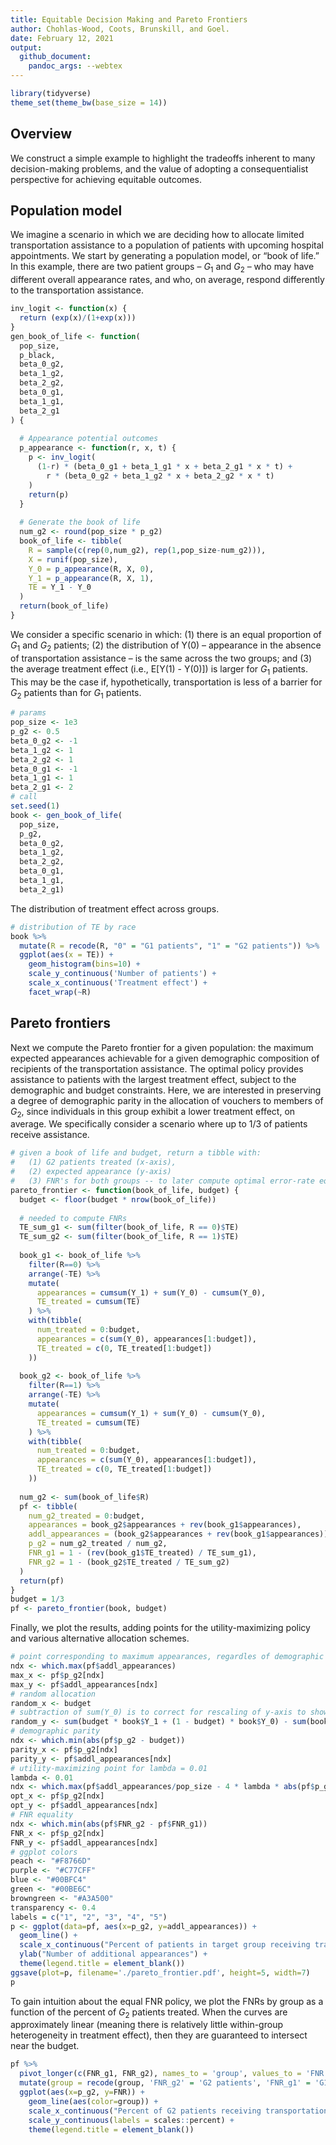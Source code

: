 ```yaml
---
title: Equitable Decision Making and Pareto Frontiers
author: Chohlas-Wood, Coots, Brunskill, and Goel.
date: February 12, 2021
output:
  github_document:
    pandoc_args: --webtex
---
```


```r
library(tidyverse)
theme_set(theme_bw(base_size = 14))
```

## Overview

We construct a simple example to highlight the tradeoffs inherent to many decision-making problems, and the value of adopting a consequentialist perspective for achieving equitable outcomes.

## Population model

We imagine a scenario in which we are deciding how to allocate limited transportation assistance to a population of patients with upcoming hospital appointments. We start by generating a population model, or "book of life." In this example, there are two patient groups -- $G_1$ and $G_2$ -- who may have different overall appearance rates, and who, on average, respond differently to the transportation assistance.

```r
inv_logit <- function(x) {
  return (exp(x)/(1+exp(x)))
}
gen_book_of_life <- function(
  pop_size,
  p_black,
  beta_0_g2,
  beta_1_g2,
  beta_2_g2,
  beta_0_g1,
  beta_1_g1,
  beta_2_g1
) {
  
  # Appearance potential outcomes
  p_appearance <- function(r, x, t) {
    p <- inv_logit(
      (1-r) * (beta_0_g1 + beta_1_g1 * x + beta_2_g1 * x * t) + 
        r * (beta_0_g2 + beta_1_g2 * x + beta_2_g2 * x * t)
    )
    return(p)
  }
  
  # Generate the book of life
  num_g2 <- round(pop_size * p_g2)
  book_of_life <- tibble(
    R = sample(c(rep(0,num_g2), rep(1,pop_size-num_g2))),
    X = runif(pop_size),
    Y_0 = p_appearance(R, X, 0),
    Y_1 = p_appearance(R, X, 1),
    TE = Y_1 - Y_0
  )
  return(book_of_life)
}
```

We consider a specific scenario in which: (1) there is an equal proportion of $G_1$ and $G_2$ patients; (2) the distribution of Y(0) -- appearance in the absence of transportation assistance -- is the same across the two groups; and (3) the average treatment effect (i.e., E[Y(1) - Y(0)]) is larger for $G_1$ patients. This may be the case if, hypothetically, transportation is less of a barrier for $G_2$ patients than for $G_1$ patients. 

```r
# params
pop_size <- 1e3
p_g2 <- 0.5
beta_0_g2 <- -1
beta_1_g2 <- 1
beta_2_g2 <- 1
beta_0_g1 <- -1
beta_1_g1 <- 1
beta_2_g1 <- 2
# call
set.seed(1)
book <- gen_book_of_life(
  pop_size, 
  p_g2, 
  beta_0_g2, 
  beta_1_g2,
  beta_2_g2, 
  beta_0_g1, 
  beta_1_g1, 
  beta_2_g1)
```

The distribution of treatment effect across groups.

``` r
# distribution of TE by race
book %>% 
  mutate(R = recode(R, "0" = "G1 patients", "1" = "G2 patients")) %>%
  ggplot(aes(x = TE)) + 
    geom_histogram(bins=10) + 
    scale_y_continuous('Number of patients') +
    scale_x_continuous('Treatment effect') +
    facet_wrap(~R)
```

## Pareto frontiers

Next we compute the Pareto frontier for a given population: the maximum expected appearances achievable for a given demographic composition of recipients of the transportation assistance. The optimal policy provides assistance to patients with the largest treatment effect, subject to the demographic and budget constraints. Here, we are interested in preserving a degree of demographic parity in the allocation of vouchers to members of $G_2$, since individuals in this group exhibit a lower treatment effect, on average. We specifically consider a scenario where up to 1/3 of patients receive assistance.

```r
# given a book of life and budget, return a tibble with:
#   (1) G2 patients treated (x-axis), 
#   (2) expected appearance (y-axis)
#   (3) FNR's for both groups -- to later compute optimal error-rate equalizing policy
pareto_frontier <- function(book_of_life, budget) {
  budget <- floor(budget * nrow(book_of_life))
  
  # needed to compute FNRs
  TE_sum_g1 <- sum(filter(book_of_life, R == 0)$TE)
  TE_sum_g2 <- sum(filter(book_of_life, R == 1)$TE)
  
  book_g1 <- book_of_life %>% 
    filter(R==0) %>%
    arrange(-TE) %>%
    mutate(
      appearances = cumsum(Y_1) + sum(Y_0) - cumsum(Y_0),
      TE_treated = cumsum(TE)
    ) %>%
    with(tibble(
      num_treated = 0:budget,
      appearances = c(sum(Y_0), appearances[1:budget]),
      TE_treated = c(0, TE_treated[1:budget])
    ))
  
  book_g2 <- book_of_life %>% 
    filter(R==1) %>%
    arrange(-TE) %>%
    mutate(
      appearances = cumsum(Y_1) + sum(Y_0) - cumsum(Y_0),
      TE_treated = cumsum(TE)
    ) %>%
    with(tibble(
      num_treated = 0:budget,
      appearances = c(sum(Y_0), appearances[1:budget]),
      TE_treated = c(0, TE_treated[1:budget])
    ))
  
  num_g2 <- sum(book_of_life$R)
  pf <- tibble(
    num_g2_treated = 0:budget,
    appearances = book_g2$appearances + rev(book_g1$appearances),
    addl_appearances = (book_g2$appearances + rev(book_g1$appearances)) - sum(book$Y_0),
    p_g2 = num_g2_treated / num_g2,
    FNR_g1 = 1 - (rev(book_g1$TE_treated) / TE_sum_g1),
    FNR_g2 = 1 - (book_g2$TE_treated / TE_sum_g2)
  )
  return(pf)
}
budget = 1/3
pf <- pareto_frontier(book, budget)
```

Finally, we plot the results, adding points for the utility-maximizing policy and various alternative allocation schemes.

```r
# point corresponding to maximum appearances, regardles of demographic composition
ndx <- which.max(pf$addl_appearances)
max_x <- pf$p_g2[ndx]
max_y <- pf$addl_appearances[ndx]
# random allocation
random_x <- budget
# subtraction of sum(Y_0) is to correct for rescaling of y-axis to showing addl_appearances
random_y <- sum(budget * book$Y_1 + (1 - budget) * book$Y_0) - sum(book$Y_0)  
# demographic parity
ndx <- which.min(abs(pf$p_g2 - budget))
parity_x <- pf$p_g2[ndx]
parity_y <- pf$addl_appearances[ndx]
# utility-maximizing point for lambda = 0.01
lambda <- 0.01
ndx <- which.max(pf$addl_appearances/pop_size - 4 * lambda * abs(pf$p_g2 - budget))
opt_x <- pf$p_g2[ndx]
opt_y <- pf$addl_appearances[ndx]
# FNR equality
ndx <- which.min(abs(pf$FNR_g2 - pf$FNR_g1))
FNR_x <- pf$p_g2[ndx]
FNR_y <- pf$addl_appearances[ndx]
# ggplot colors
peach <- "#F8766D"
purple <- "#C77CFF"
blue <- "#00BFC4"
green <- "#00BE6C"
browngreen <- "#A3A500"
transparency <- 0.4
labels = c("1", "2", "3", "4", "5")
p <- ggplot(data=pf, aes(x=p_g2, y=addl_appearances)) +
  geom_line() + 
  scale_x_continuous("Percent of patients in target group receiving transportation", labels = scales::percent) + 
  ylab("Number of additional appearances") +  
  theme(legend.title = element_blank())
ggsave(plot=p, filename='./pareto_frontier.pdf', height=5, width=7)
p
```

To gain intuition about the equal FNR policy, we plot the FNRs by group as a function of the percent of $G_2$ patients treated. When the curves are approximately linear (meaning there is relatively little within-group heterogeneity in treatment effect), then they are guaranteed to intersect near the budget.

```r
pf %>%
  pivot_longer(c(FNR_g1, FNR_g2), names_to = 'group', values_to = 'FNR') %>%
  mutate(group = recode(group, 'FNR_g2' = 'G2 patients', 'FNR_g1' = 'G1 patients')) %>%
  ggplot(aes(x=p_g2, y=FNR)) +
    geom_line(aes(color=group)) +
    scale_x_continuous("Percent of G2 patients receiving transportation", labels = scales::percent) + 
    scale_y_continuous(labels = scales::percent) + 
    theme(legend.title = element_blank())
```
